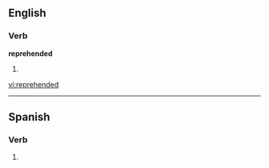 ==English==

===Verb===
'''reprehended'''

# {{past of|[[reprehend]]}}

[[vi:reprehended]]

----

==Spanish==

===Verb===
{{es-verb-form|reprehender}}

# {{es-verb form of|ending=er|mood=imperative|sense=affirmative|pers=2|formal=no|number=plural|[[reprehender]]|region=Spain}}
{{rfc-auto}}